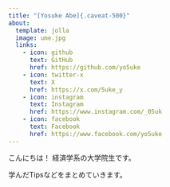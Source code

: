 ```yaml
---
title: "[Yosuke Abe]{.caveat-500}"
about: 
  template: jolla
  image: ume.jpg
  links:
    - icon: github
      text: GitHub
      href: https://github.com/yo5uke
    - icon: twitter-x
      text: X
      href: https://x.com/5uke_y
    - icon: instagram
      text: Instagram
      href: https://www.instagram.com/_05uk
    - icon: facebook
      text: Facebook
      href: https://www.facebook.com/yo5uke
---
```


こんにちは！
経済学系の大学院生です。

学んだTipsなどをまとめていきます。